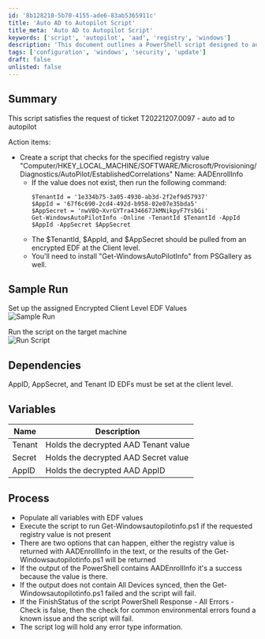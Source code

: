 ```yaml
---
id: '8b128210-5b70-4155-ade6-83ab5365911c'
title: 'Auto AD to Autopilot Script'
title_meta: 'Auto AD to Autopilot Script'
keywords: ['script', 'autopilot', 'aad', 'registry', 'windows']
description: 'This document outlines a PowerShell script designed to automate the addition of Active Directory to Windows Autopilot by checking specific registry values and executing necessary commands if conditions are met. It includes setup instructions, sample run outputs, dependencies, and detailed process steps.'
tags: ['configuration', 'windows', 'security', 'update']
draft: false
unlisted: false
---
```

## Summary

This script satisfies the request of ticket T20221207.0097 - auto ad to autopilot

Action items:
- Create a script that checks for the specified registry value "Computer/HKEY_LOCAL_MACHINE/SOFTWARE/Microsoft/Provisioning/Diagnostics/AutoPilot/EstablishedCorrelations" 
  Name: AADEnrollInfo 
  - If the value does not exist, then run the following command: 
    ```
    $TenantId = '1e334b75-3a05-4930-ab3d-2f2ef9d57937' 
    $AppId = '67f6c690-2cd4-492d-b958-02e07e35bda5' 
    $AppSecret = 'nwV8Q~XvrGYTra434667JkMNikpyF7YsbGi' 
    Get-WindowsAutoPilotInfo -Online -TenantId $TenantId -AppId $AppId -AppSecret $AppSecret
    ```
  - The $TenantId, $AppId, and $AppSecret should be pulled from an encrypted EDF at the Client level.
  - You'll need to install "Get-WindowsAutoPilotInfo" from PSGallery as well.

## Sample Run

Set up the assigned Encrypted Client Level EDF Values  
![Sample Run](../../../static/img/Auto-AAD-to-Autopilot---Client-Specific-(IT-Synergy)/image_1.png)

Run the script on the target machine  
![Run Script](../../../static/img/Auto-AAD-to-Autopilot---Client-Specific-(IT-Synergy)/image_2.png)

## Dependencies

AppID, AppSecret, and Tenant ID EDFs must be set at the client level.

## Variables

| Name   | Description                             |
|--------|-----------------------------------------|
| Tenant | Holds the decrypted AAD Tenant value    |
| Secret | Holds the decrypted AAD Secret value    |
| AppID  | Holds the decrypted AAD AppID           |

## Process

- Populate all variables with EDF values
- Execute the script to run Get-Windowsautopilotinfo.ps1 if the requested registry value is not present
- There are two options that can happen, either the registry value is returned with AADEnrollInfo in the text, or the results of the Get-Windowsautopilotinfo.ps1 will be returned
- If the output of the PowerShell contains AADEnrollInfo it's a success because the value is there.
- If the output does not contain All Devices synced, then the Get-Windowsautopilotinfo.ps1 failed and the script will fail.
- If the FinishStatus of the script PowerShell Response - All Errors - Check is false, then the check for common environmental errors found a known issue and the script will fail.
- The script log will hold any error type information.












